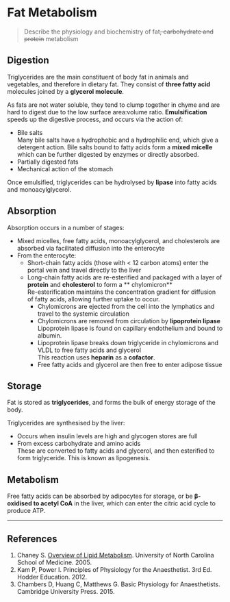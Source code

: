 # Fat Metabolism

> Describe the physiology and biochemistry of fat~~, carbohydrate and protein~~ metabolism

## Digestion

Triglycerides are the main constituent of body fat in animals and vegetables, and therefore in dietary fat. They consist of **three fatty acid** molecules joined by a **glycerol molecule**.

As fats are not water soluble, they tend to clump together in chyme and are hard to digest due to the low surface area:volume ratio. **Emulsification** speeds up the digestive process, and occurs via the action of:

* Bile salts\
  Many bile salts have a hydrophobic and a hydrophilic end, which give a detergent action. Bile salts bound to fatty acids form a **mixed micelle** which can be further digested by enzymes or directly absorbed.
* Partially digested fats 
* Mechanical action of the stomach

Once emulsified, triglycerides can be hydrolysed by **lipase** into fatty acids and monoacylglycerol.

## Absorption

Absorption occurs in a number of stages:

* Mixed micelles, free fatty acids, monoacylglycerol, and cholesterols are absorbed via facilitated diffusion into the enterocyte
* From the enterocyte:
  * Short-chain fatty acids (those with < 12 carbon atoms) enter the portal vein and travel directly to the liver
  * Long-chain fatty acids are re-esterified and packaged with a layer of **protein** and **cholesterol** to form a ** chylomicron**\
  Re-esterification maintains the concentration gradient for diffusion of fatty acids, allowing further uptake to occur.
    * Chylomicrons are ejected from the cell into the lymphatics and travel to the systemic circulation
    * Chylomicrons are removed from circulation by **lipoprotein lipase**\
    Lipoprotein lipase is found on capillary endothelium and bound to albumin.
    * Lipoprotein lipase breaks down triglyceride in chylomicrons and VLDL to free fatty acids and glycerol\
    This reaction uses **heparin** as a **cofactor**.
    * Free fatty acids and glycerol are then free to enter adipose tissue

## Storage

Fat is stored as **triglycerides**, and forms the bulk of energy storage of the body.

Triglycerides are synthesised by the liver:

* Occurs when insulin levels are high and glycogen stores are full
* From excess carbohydrate and amino acids\
These are converted to fatty acids and glycerol, and then esterified to form triglyceride. This is known as lipogenesis.

## Metabolism

Free fatty acids can be absorbed by adipocytes for storage, or be **β-oxidised to acetyl CoA** in the liver, which can enter the citric acid cycle to produce ATP. 

---
## References

1. Chaney S. [Overview of Lipid Metabolism](https://www.med.unc.edu/neurology/files/documents/child-teaching-pdf/OVERVIEW%20OF%20LIPID%20METABOLISM.pdf). University of North Carolina School of Medicine. 2005.
2. Kam P, Power I. Principles of Physiology for the Anaesthetist. 3rd Ed. Hodder Education. 2012.
3. Chambers D, Huang C, Matthews G. Basic Physiology for Anaesthetists. Cambridge University Press. 2015.
